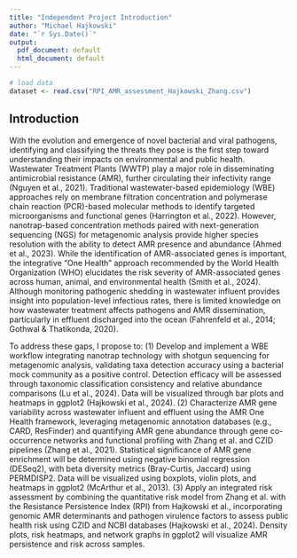 ```yaml
---
title: "Independent Project Introduction"
author: "Michael Hajkowski"
date: "`r Sys.Date()`"
output:
  pdf_document: default
  html_document: default
---
```

```r
# load data
dataset <- read.csv("RPI_AMR_assessment_Hajkowski_Zhang.csv") 
```

## Introduction

With the evolution and emergence of novel bacterial and viral pathogens, identifying and classifying the threats they pose is the first step toward understanding their impacts on environmental and public health. Wastewater Treatment Plants (WWTP) play a major role in disseminating antimicrobial resistance (AMR), further circulating their infectivity range (Nguyen et al., 2021). Traditional wastewater-based epidemiology (WBE) approaches rely on membrane filtration concentration and polymerase chain reaction (PCR)-based molecular methods to identify targeted microorganisms and functional genes (Harrington et al., 2022). However, nanotrap-based concentration methods paired with next-generation sequencing (NGS) for metagenomic analysis provide higher species resolution with the ability to detect AMR presence and abundance (Ahmed et al., 2023). While the identification of AMR-associated genes is important, the integrative “One Health” approach recommended by the World Health Organization (WHO) elucidates the risk severity of AMR-associated genes across human, animal, and environmental health (Smith et al., 2024). Although monitoring pathogenic shedding in wastewater influent provides insight into population-level infectious rates, there is limited knowledge on how wastewater treatment affects pathogens and AMR dissemination, particularly in effluent discharged into the ocean (Fahrenfeld et al., 2014; Gothwal & Thatikonda, 2020).

To address these gaps, I propose to: (1) Develop and implement a WBE workflow integrating nanotrap technology with shotgun sequencing for metagenomic analysis, validating taxa detection accuracy using a bacterial mock community as a positive control. Detection efficacy will be assessed through taxonomic classification consistency and relative abundance comparisons (Lu et al., 2024). Data will be visualized through bar plots and heatmaps in ggplot2 (Hajkowski et al., 2024). (2) Characterize AMR gene variability across wastewater influent and effluent using the AMR One Health framework, leveraging metagenomic annotation databases (e.g., CARD, ResFinder) and quantifying AMR gene abundance through gene co-occurrence networks and functional profiling with Zhang et al. and CZID pipelines (Zhang et al., 2021). Statistical significance of AMR gene enrichment will be determined using negative binomial regression (DESeq2), with beta diversity metrics (Bray-Curtis, Jaccard) using PERMDISP2. Data will be visualized using boxplots, violin plots, and heatmaps in ggplot2 (McArthur et al., 2013). (3) Apply an integrated risk assessment by combining the quantitative risk model from Zhang et al. with the Resistance Persistence Index (RPI) from Hajkowski et al., incorporating genomic AMR determinants and pathogen virulence factors to assess public health risk using CZID and NCBI databases (Hajkowski et al., 2024). Density plots, risk heatmaps, and network graphs in ggplot2 will visualize AMR persistence and risk across samples.